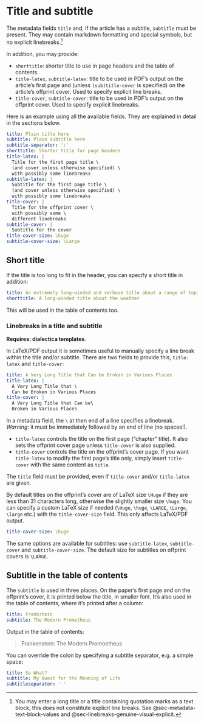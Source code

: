# Title and subtitle

The metadata fields `title` and, if the article has a subtitle,
`subtitle` must be present. They may contain markdown formatting 
and special symbols, but no explicit linebreaks.^[You may enter
a long title or a title containing quotation marks as a text block,
this does not constitute explicit line breaks. See @sec-metadata-text-block-values and @sec-linebreaks-genuine-visual-explicit.]

In addition, you may provide:

- `shorttitle`: shorter title to use in page headers and the table of contents.
- `title-latex`, `subtitle-latex`: title to be used in PDF's output
   on the article's first page and (unless `(sub)title-cover` is
   specified) on the article's offprint cover. Used to specify explicit
   line breaks.
- `title-cover`, `subtitle-cover`: title to be used in PDF's output on 
  the offprint cover. Used to specify explicit linebreaks.

Here is an example using all the available fields. They are explained in detail
in the sections below.

```yaml
title: Plain title here
subtitle: Plain subtitle here
subtitle-separator: ':'
shorttitle: Shorter title for page headers
title-latex: |
  Title for the first page title \
  (and cover unless otherwise specified) \
  with possibly some linebreaks
subtitle-latex: |
  Subtitle for the first page title \
  (and cover unless otherwise specified) \
  with possibly some linebreaks
title-cover: |
  Title for the offprint cover \
  with possibly some \
  different linebreaks
subtitle-cover: |
  Subtitle for the cover
title-cover-size: \huge
subtitle-cover-size: \Large
```

## Short title

If the title is too long to fit in the header, you can specify a short title in
addition:

``` .yaml
title: An extremely long-winded and verbose title about a range of topics including but not restricted to the weather
shorttitle: A long-winded title about the weather
```

This will be used in the table of contents too. 

### Linebreaks in a title and subtitle

**Requires: dialectica templates**. 

In LaTeX/PDF output it is sometimes useful to manually specify
a line break within the title and/or subtitle. There are two fields 
to provide this, `title-latex` and `title-cover`:

```yaml
title: A Very Long Title that Can be Broken in Various Places
title-latex: |
  A Very Long Title that \
  Can be Broken in Various Places
title-cover: |
  A Very Long Title that Can be\
  Broken in Various Places
```
In a metadata field, the `\` at then end of a line specifies a 
linebreak. *Warning*: it must be immediately followed by an end of
line (no spaces!).

* `title-latex` controls the title on the first page ("chapter" title).
  It also sets the offprint cover page unless `title-cover` is also
  supplied.
* `title-cover` controls the title on the offprint's cover page. If you
  want `title-latex` to modify the first page's title only, simply 
  insert `title-cover` with the same content as `title`. 

The `title` field must be provided, even if `title-cover` and/or        `title-latex` are given.

By default titles on the offprint's cover are of LaTeX size 
`\Huge` if they are less than 31 characters long, otherwise the 
slightly smaller size `\huge`. You can specify a custom LaTeX size
if needed (`\Huge`, `\huge`, `\LARGE`, `\Large`, `\large` etc.) 
with the `title-cover-size` field. This only affects LaTeX/PDF output.

```yaml
title-cover-size: \huge
```

The same options are available for subtitles: use `subtitle-latex`,
`subtitle-cover` and `subtitle-cover-size`. The default size for
subtitles on offprint covers is `\LARGE`. 

## Subtitle in the table of contents

The `subtitle` is used in three places. On the paper's first page
and on the offprint's cover, it is printed below the title, in
smaller font. It's also used in the table of contents, where
it's printed after a column:

``` yaml
title: Frankstein
subtitle: The Modern Prometheus
```

Output in the table of contents:

> Frankenstein: The Modern Promoetheus

You can override the colon by specifying a subtitle separator,
e.g. a simple space:

```yaml
title: So What?
subtitle: My Quest for the Meaning of Life
subtitleseparator: ' '
```

